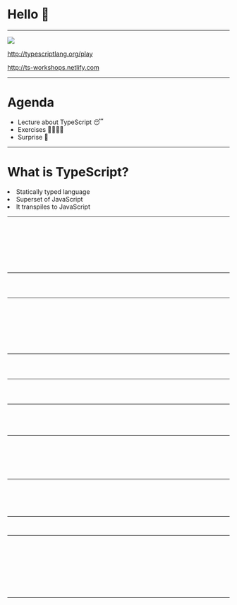 


<Head>
  <title>TypeScript workshops</title>
</Head>

# Hello 👋

---

<img src={ts} />
<br />

http://typescriptlang.org/play

http://ts-workshops.netlify.com

---

# Agenda

<ul>
  <li>Lecture about TypeScript 😴</li>
  <li>Exercises 🙇‍♀️🙇‍♂️</li>
  <li>Surprise 🙊</li> 
</ul>

---

# What is TypeScript?

<Appear>
  <li>Statically typed language</li>
  <li>Superset of JavaScript</li>
  <li>It transpiles to JavaScript</li>
</Appear>

---

<CodeSurfer>

  ```typescript 1 file=./src/basicTypes.ts title="Basic data types" subtitle="Strings"
  ```

  ```typescript 3 file=./src/basicTypes.ts title="Basic data types" subtitle="Booleans"
  ```

  ```typescript 5 file=./src/basicTypes.ts title="Basic data types" subtitle="Numbers"
  ```

  ```typescript 7:8 file=./src/basicTypes.ts title="Basic data types" subtitle="Arrays"
  ```

  ```typescript 10:12 file=./src/basicTypes.ts title="Basic data types" subtitle="Any"
  ```

  ```typescript 14:16 file=./src/basicTypes.ts title="Basic data types" subtitle="Void"
  ```

  ```typescript 19:26 file=./src/basicTypes.ts title="Basic data types" subtitle="Never"
  ```

  ```typescript 28:30 file=./src/basicTypes.ts title="Basic data types" subtitle=Object
  ```

</CodeSurfer>

---

<CodeSurfer>

```typescript 1:2 file=./src/typeAssertions.ts title="Type assertions"
```

```typescript 4 file=./src/typeAssertions.ts title="Type assertions" subtitle="I know better, TypeScript"
```

```typescript 6 file=./src/typeAssertions.ts title="Type assertions" subtitle="I know better, TypeScript"
```

</CodeSurfer>

---

<!-- Types vs interfaces  -->
<CodeSurferColumns>

<Step subtitle="Declaration">

```typescript 1:4 file=./src/interfaces.ts title="Interface"
```
```typescript 1:4 file=./src/types.ts title="Type"
```

</Step>

<Step subtitle="Use as dictionary">

```typescript 6:18 file=./src/interfaces.ts title="Interface"
```

```typescript 1:11 file=./src/types.ts title="Type"
```

</Step>

<Step subtitle="Declaration merging">

```typescript 20:28 file=./src/interfaces.ts title="Interface"
```

```typescript 12:20 file=./src/types.ts title="Type"
```

</Step>

<Step subtitle="Extending definitions">

```typescript 30:32 file=./src/interfaces.ts title="Interface"
```

```typescript 23:25 file=./src/types.ts title="Type"
```

</Step>

</CodeSurferColumns>

---


<!-- Structural type system  -->
<CodeSurfer>


```typescript 1:9 file=./src/structuralTypeSystem.ts title="Structural type system"
```

```typescript 11 file=./src/structuralTypeSystem.ts title="Structural type system"
```

```typescript 13:18 file=./src/structuralTypeSystem.ts title="Structural type system"
```
</CodeSurfer>

---

<CodeSurfer>

```typescript 1:3 file=./src/dictsAndObjects.ts title="Dictionaries" subtitle="Basic definition"
```

```typescript 5:7 file=./src/dictsAndObjects.ts title="Dictionaries" subtitle="Dynamic definition"
```

```typescript 9:10 file=./src/dictsAndObjects.ts title="Dictionaries" subtitle="Index signatures"
```

</CodeSurfer>

---

<!-- Immutable data -->
<CodeSurfer>

```typescript 2:7 file=./src/immutableData.ts title="Immutable data" subtitle="You can call me Aleksandra"
```

```typescript 11:22 file=./src/immutableData.ts title="Immutable data" subtitle="Now you can't"
```

```typescript 26:36 file=./src/immutableData.ts title="Immutable data" subtitle="Using readonly keyword"
```

```typescript 39:40 file=./src/immutableData.ts title="Immutable data" subtitle="The same goes for variables"
```

</CodeSurfer>

---

<CodeSurferColumns>

  <Step subtitle="Numeric enums">

```typescript 1:6 file=./src/enums.ts title="TypeScript"
```

```js 1:8 file=./src/enums.js title="JavaScript"
```

  </Step>

  <Step subtitle="String enums">

```typescript 8:13 file=./src/enums.ts title="TypeScript"
```

```js 10:17 file=./src/enums.js title="JavaScript"
```
  </Step>

  <Step subtitle="Reverse mappings">

```typescript 15:31 file=./src/enums.ts title="TypeScript"
```

```js 19:32 file=./src/enums.js title="JavaScript"
```

  </Step>
</CodeSurferColumns>

---

<!-- Generics -->

<CodeSurfer>

```typescript 1 file=./src/generics.ts title="Generics" subtitle="Generic function declaration"
```

```typescript 3 file=./src/generics.ts title="Generics" subtitle="Pass type argument"
```

```typescript 5 file=./src/generics.ts title="Generics" subtitle="Use type argument inference"
```

```typescript 7:13 file=./src/generics.ts title="Generics" subtitle="Generics in React"
```

```typescript 15 file=./src/generics.ts title="Generics" subtitle="Generics in React"
```

</CodeSurfer>

---

<CodeSurfer>

```typescript 1:3 file=./src/typeGuards.ts title="Type guards" subtitle="Using typeof"
```

```typescript 5:7 file=./src/typeGuards.ts title="Type guards" subtitle="User defined"
```

</CodeSurfer>

---

<!-- Advanced types -->

<CodeSurfer>

```typescript 2:20 file=./src/advancedTypes.ts title="Advanced types" subtitle="Intersection types"
```

```typescript 23:25 file=./src/advancedTypes.ts title="Advanced types" subtitle="Union types"
```

```typescript 27 file=./src/advancedTypes.ts title="Advanced types" subtitle="String literals types"
```

```typescript 29 file=./src/advancedTypes.ts title="Advanced types" subtitle="Numeric literals types"
```

```typescript 32:50 file=./src/advancedTypes.ts title="Advanced types" subtitle="Discriminated unions"
```

```typescript 52:64 file=./src/advancedTypes.ts title="Advanced types" subtitle="Exhaustiveness checking"
```

```typescript 67:81 file=./src/advancedTypes.ts title="Advanced types" subtitle="Index types"
```

```typescript 83:89 file=./src/advancedTypes.ts title="Advanced types" subtitle="Index types"
```

```typescript 92:110 file=./src/advancedTypes.ts title="Advanced types" subtitle="Mapped types"
```

</CodeSurfer>

---

<CodeSurfer>

```typescript 2:15 file=./src/utilityTypes.ts subtitle="Partial" title="Utility types"
```

```typescript 18:32 file=./src/utilityTypes.ts subtitle="Readonly" title="Utility types"
```

```typescript 34:44 file=./src/utilityTypes.ts subtitle="Pick" title="Utility types"
```

```typescript 46:47 file=./src/utilityTypes.ts subtitle="Omit" title="Utility types"
```

```typescript 49:50 file=./src/utilityTypes.ts subtitle="Parameters" title="Utility types"
```

```typescript 52:53 file=./src/utilityTypes.ts subtitle="Return type" title="Utility types"
```

</CodeSurfer>